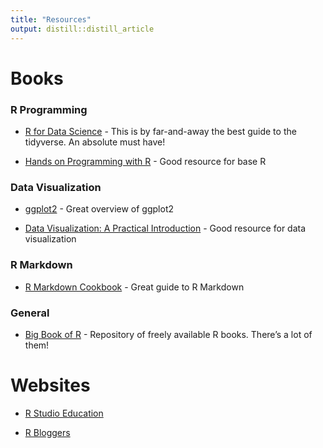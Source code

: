 ```yaml
---
title: "Resources"
output: distill::distill_article
---
```


# Books

### R Programming

-   [R for Data Science](https://r4ds.had.co.nz/){target="_blank"} - This is by far-and-away the best guide to the tidyverse. An absolute must have!

-   [Hands on Programming with R](https://rstudio-education.github.io/hopr/){target="_blank"} - Good resource for base R

### Data Visualization

-   [ggplot2](https://ggplot2-book.org/){target="_blank"} - Great overview of ggplot2

-   [Data Visualization: A Practical Introduction](https://socviz.co/){target="_blank"} - Good resource for data visualization

### R Markdown

-   [R Markdown Cookbook](https://bookdown.org/yihui/rmarkdown-cookbook/){target="_blank"} - Great guide to R Markdown

### General

-   [Big Book of R](https://www.bigbookofr.com/index.html){target="_blank"} - Repository of freely available R books. There's a lot of them!

# Websites

-   [R Studio Education](https://education.rstudio.com/learn/beginner/){target="_blank"}

-   [R Bloggers](https://www.r-bloggers.com/){target="\"_blank"}
